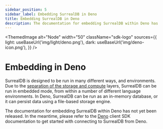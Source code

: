 ```yaml
---
sidebar_position: 5
sidebar_label: Embedding SurrealDB in Deno
title: Embedding SurrealDB in Deno
description: The documentation for embedding SurrealDB within Deno has not yet been released.
---
```



<ThemedImage
  alt="Node"
  width="50"
  className="sdk-logo"
  sources={{
    light: useBaseUrl('img/light/deno.png'),
    dark: useBaseUrl('img/deno-icon.png'),
  }}
/>

# Embedding in Deno

SurrealDB is designed to be run in many different ways, and environments. Due to the [separation of the storage and compute](/docs/surrealdb/introduction/architecture) layers, SurrealDB can be run in embedded mode, from within a number of different language environments. In Deno, SurrealDB can be run as an in-memory database, or it can persist data using a file-based storage engine. 

The documentation for embedding SurrealDB within Deno has not yet been released. In the meantime, please refer to the [Deno](/docs/surrealdb/integration/sdks/nodejs) client SDK documentation to get started with connecting to SurrealDB from Deno.